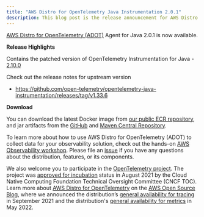 ```yaml
---
title: "AWS Distro for OpenTelemetry Java Instrumentation 2.0.1"
description: This blog post is the release announcement for AWS Distro for OpenTelemetry - Instrumentation for Java 2.0.1
---
```



<SectionSeparator />

[AWS Distro for OpenTelemetry (ADOT)](https://aws-otel.github.io/) Agent for Java 2.0.1 is now available.

<SectionSeparator />

**Release Highlights**

Contains the patched version of OpenTelemetry Instrumentation for Java - [2.10.0](https://github.com/open-telemetry/opentelemetry-java-instrumentation/releases/tag/v2.10.0)

Check out the release notes for upstream version
 - https://github.com/open-telemetry/opentelemetry-java-instrumentation/releases/tag/v1.33.6

**Download**

You can download the latest Docker image from [our public ECR repository](https://gallery.ecr.aws/aws-observability/adot-autoinstrumentation-java), and jar artifacts from the
[GitHub](https://github.com/aws-observability/aws-otel-java-instrumentation/releases/tag/v2.0.1) and [Maven Central Repository](https://central.sonatype.com/artifact/software.amazon.opentelemetry/aws-opentelemetry-agent/2.0.1).

To learn more about how to use AWS Distro for OpenTelemetry (ADOT) to collect data for your observability solution,
check out the hands-on [AWS Observability workshop](https://observability.workshop.aws/en/adot.html).
Please file an [issue](https://github.com/aws-observability/aws-otel-community/issues) if you have any
questions about the distribution, features, or its components.

We also welcome you to participate in the [OpenTelemetry project](https://github.com/open-telemetry).
The project was [approved for incubation](https://www.cncf.io/blog/2021/08/26/opentelemetry-becomes-a-cncf-incubating-project/) status
in August 2021 by the Cloud Native Computing Foundation Technical Oversight Committee (CNCF TOC). Learn more about
[AWS Distro for OpenTelemetry](https://aws.amazon.com/blogs/opensource/category/management-tools/aws-distro-for-opentelemetry/) on the
[AWS Open Source Blog](https://aws.amazon.com/blogs/opensource/category/management-tools/aws-distro-for-opentelemetry/), where we announced
the distribution’s [general availability for tracing](https://aws.amazon.com/blogs/opensource/aws-distro-for-opentelemetry-is-now-ga-for-tracing/) in September 2021
and the distribution's [general availability for metrics](https://aws.amazon.com/blogs/opensource/aws-distro-for-opentelemetry-is-now-generally-available-for-metrics/) in May 2022.
